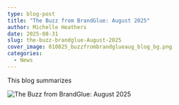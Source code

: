 ```yaml
---
type: blog-post
title: "The Buzz from BrandGlue: August 2025"
author: Michelle Heathers
date: 2025-08-31
slug: the-buzz-brandglue-August-2025
cover_image: 010825_buzzfrombrandglueaug_blog_bg.png
categories:
  - News
---
```

This blog summarizes

![The Buzz from BrandGlue: August 2025](010825_buzzfrombrandglueaug_blog_bg.png)